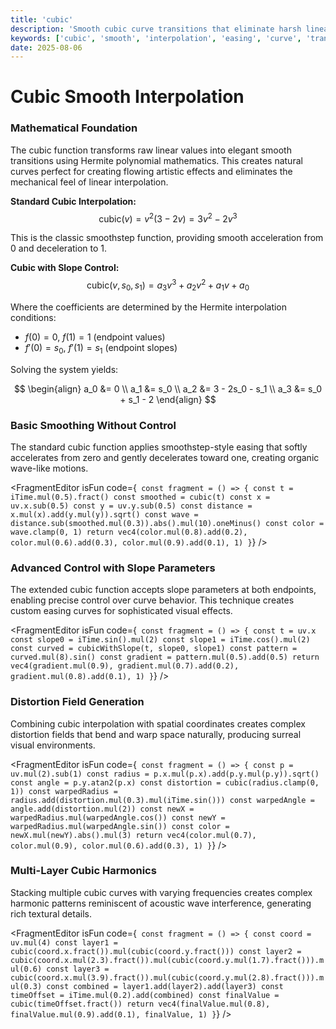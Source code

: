 ```yaml
---
title: 'cubic'
description: 'Smooth cubic curve transitions that eliminate harsh linear edges'
keywords: ['cubic', 'smooth', 'interpolation', 'easing', 'curve', 'transition', 'hermite']
date: 2025-08-06
---
```



# Cubic Smooth Interpolation

### Mathematical Foundation

The cubic function transforms raw linear values into elegant smooth transitions using Hermite polynomial mathematics. This creates natural curves perfect for creating flowing artistic effects and eliminates the mechanical feel of linear interpolation.

**Standard Cubic Interpolation:**
$$\text{cubic}(v) = v^2(3 - 2v) = 3v^2 - 2v^3$$

This is the classic smoothstep function, providing smooth acceleration from 0 and deceleration to 1.

**Cubic with Slope Control:**
$$\text{cubic}(v, s_0, s_1) = a_3v^3 + a_2v^2 + a_1v + a_0$$

Where the coefficients are determined by the Hermite interpolation conditions:

- $f(0) = 0$, $f(1) = 1$ (endpoint values)
- $f'(0) = s_0$, $f'(1) = s_1$ (endpoint slopes)

Solving the system yields:

$$
\begin{align}
a_0 &= 0 \\
a_1 &= s_0 \\
a_2 &= 3 - 2s_0 - s_1 \\
a_3 &= s_0 + s_1 - 2
\end{align}
$$

### Basic Smoothing Without Control

The standard cubic function applies smoothstep-style easing that softly accelerates from zero and gently decelerates toward one, creating organic wave-like motions.

<FragmentEditor
        isFun
        code={`
const fragment = () => {
        const t = iTime.mul(0.5).fract()
        const smoothed = cubic(t)
        const x = uv.x.sub(0.5)
        const y = uv.y.sub(0.5)
        const distance = x.mul(x).add(y.mul(y)).sqrt()
        const wave = distance.sub(smoothed.mul(0.3)).abs().mul(10).oneMinus()
        const color = wave.clamp(0, 1)
        return vec4(color.mul(0.8).add(0.2), color.mul(0.6).add(0.3), color.mul(0.9).add(0.1), 1)
}`}
/>

### Advanced Control with Slope Parameters

The extended cubic function accepts slope parameters at both endpoints, enabling precise control over curve behavior. This technique creates custom easing curves for sophisticated visual effects.

<FragmentEditor
        isFun
        code={`
const fragment = () => {
        const t = uv.x
        const slope0 = iTime.sin().mul(2)
        const slope1 = iTime.cos().mul(2)
        const curved = cubicWithSlope(t, slope0, slope1)
        const pattern = curved.mul(8).sin()
        const gradient = pattern.mul(0.5).add(0.5)
        return vec4(gradient.mul(0.9), gradient.mul(0.7).add(0.2), gradient.mul(0.8).add(0.1), 1)
}`}
/>

### Distortion Field Generation

Combining cubic interpolation with spatial coordinates creates complex distortion fields that bend and warp space naturally, producing surreal visual environments.

<FragmentEditor
        isFun
        code={`
const fragment = () => {
        const p = uv.mul(2).sub(1)
        const radius = p.x.mul(p.x).add(p.y.mul(p.y)).sqrt()
        const angle = p.y.atan2(p.x)
        const distortion = cubic(radius.clamp(0, 1))
        const warpedRadius = radius.add(distortion.mul(0.3).mul(iTime.sin()))
        const warpedAngle = angle.add(distortion.mul(2))
        const newX = warpedRadius.mul(warpedAngle.cos())
        const newY = warpedRadius.mul(warpedAngle.sin())
        const color = newX.mul(newY).abs().mul(3)
        return vec4(color.mul(0.7), color.mul(0.9), color.mul(0.6).add(0.3), 1)
}`}
/>

### Multi-Layer Cubic Harmonics

Stacking multiple cubic curves with varying frequencies creates complex harmonic patterns reminiscent of acoustic wave interference, generating rich textural details.

<FragmentEditor
        isFun
        code={`
const fragment = () => {
        const coord = uv.mul(4)
        const layer1 = cubic(coord.x.fract()).mul(cubic(coord.y.fract()))
        const layer2 = cubic(coord.x.mul(2.3).fract()).mul(cubic(coord.y.mul(1.7).fract())).mul(0.6)
        const layer3 = cubic(coord.x.mul(3.9).fract()).mul(cubic(coord.y.mul(2.8).fract())).mul(0.3)
        const combined = layer1.add(layer2).add(layer3)
        const timeOffset = iTime.mul(0.2).add(combined)
        const finalValue = cubic(timeOffset.fract())
        return vec4(finalValue.mul(0.8), finalValue.mul(0.9).add(0.1), finalValue, 1)
}`}
/>
